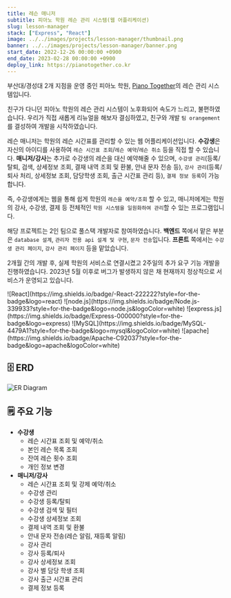 ```yaml
---
title: 레슨 매니저
subtitle: 피아노 학원 레슨 관리 시스템(웹 어플리케이션)
slug: lesson-manager
stack: ["Express", "React"]
image: ../../images/projects/lesson-manager/thumbnail.png
banner: ../../images/projects/lesson-manager/banner.png
start_date: 2022-12-26 00:00:00 +0900
end_date: 2023-02-28 00:00:00 +0900
deploy_link: https://pianotogether.co.kr
---
```




부산대/경성대 2개 지점을 운영 중인 피아노 학원, [Piano Together](https://pianotogether.co.kr)의 레슨 관리 시스템입니다.

친구가 다니던 피아노 학원의 레슨 관리 시스템이 노후화되어 속도가 느리고, 불편하였습니다. 우리가 직접 새롭게 리뉴얼을 해보자 결심하였고, 친구와 개발 `팀 orangement`를 결성하여 개발을 시작하였습니다.

레슨 매니저는 학원의 레슨 시간표를 관리할 수 있는 웹 어플리케이션입니다. **수강생**은 자신의 아이디를 사용하여 `레슨 시간표 조회`/`레슨 예약`/`레슨 취소` 등을 직접 할 수 있습니다. **매니저/강사**는 추가로 수강생의 레슨을 대신 예약해줄 수 있으며, `수강생 관리`(등록/탈퇴, 검색, 상세정보 조회, 결재 내역 조회 및 환불, 안내 문자 전송 등), `강사 관리`(등록/퇴사 처리, 상세정보 조회, 담당학생 조회, 출근 시간표 관리 등), `결제 정보 등록`이 가능합니다.

즉, 수강생에게는 웹을 통해 쉽게 학원의 `레슨을 예약/조회` 할 수 있고, 매니저에게는 학원의 강사, 수강생, 결제 등 전체적인 `학원 시스템을 일원화하여 관리`할 수 있는 프로그램입니다.

해당 프로젝트는 2인 팀으로 풀스택 개발자로 참여하였습니다. **백엔드** 쪽에서 맡은 부분은 `database 설계`, `관리자 전용 api 설계 및 구현`, `문자 전송`입니다. **프론트** 쪽에서는 `수강생 관리 페이지`, `강사 관리 페이지` 등을 맡았습니다.

2개월 간의 개발 후, 실제 학원의 서비스로 연결시켰고 2주일의 추가 요구 기능 개발을 진행하였습니다. 2023년 5월 이후로 버그가 발생하지 않은 채 현재까지 정상적으로 서비스가 운영되고 있습니다.

<Stacks>
  ![React](https://img.shields.io/badge/-React-222222?style=for-the-badge&logo=react)
  ![node.js](https://img.shields.io/badge/Node.js-339933?style=for-the-badge&logo=node.js&logoColor=white)
  ![express.js](https://img.shields.io/badge/Express-000000?style=for-the-badge&logo=express)
  ![MySQL](https://img.shields.io/badge/MySQL-4479A1?style=for-the-badge&logo=mysql&logoColor=white)
  ![apache](https://img.shields.io/badge/Apache-C92037?style=for-the-badge&logo=apache&logoColor=white)
</Stacks>

## 🗄️️ ERD

![ER Diagram](../../images/projects/lesson-manager/erd.png)


## 🗒️ 주요 기능

- **수강생**
  - 레슨 시간표 조회 및 예약/취소
  - 본인 레슨 목록 조회
  - 잔여 레슨 횟수 조회
  - 개인 정보 변경
- **매니저/강사**
  - 레슨 시간표 조회 및 강제 예약/취소
  - 수강생 관리
  - 수강생 등록/탈퇴
  - 수강생 검색 및 필터
  - 수강생 상세정보 조회
  - 결제 내역 조회 및 환불
  - 안내 문자 전송(레슨 알림, 재등록 알림)
  - 강사 관리
  - 강사 등록/퇴사
  - 강사 상세정보 조회
  - 강사 별 담당 학생 조회
  - 강사 출근 시간표 관리
  - 결제 정보 등록

<MemberContainer>
  <MemberGrid members={[
    {
      imageSrc: 'https://github.com/jagaldol.png',
      link: 'https://github.com/jagaldol',
      name: '안혜준',
      description: '강사/수강생 관리 담당'
    },
    {
      imageSrc: 'https://github.com/cla6shade.png',
      link: 'https://github.com/cla6shade',
      name: '이세형',
      description: '레슨 예약 담당'
    }
  ]} />
</MemberContainer>